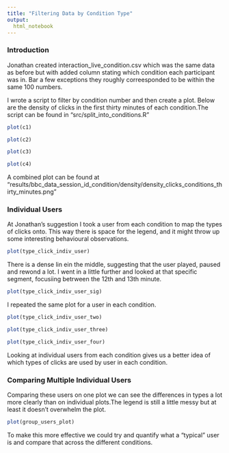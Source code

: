 ```yaml
---
title: "Filtering Data by Condition Type"
output:
  html_notebook
---
```


### Introduction

Jonathan created interaction_live_condition.csv which was the same data as before but with added column stating which condition each participant was in. Bar a few exceptions they roughly correesponded to be within the same 100 numbers.

I wrote a script to filter by condition number and then create a plot. Below are the density of clicks in the first thirty minutes of each condition.The script can be found in "src/split_into_conditions.R"

```r
plot(c1)

```

```r
plot(c2)
```

```r
plot(c3)

```

```r
plot(c4)
```

A combined plot can be found at "results/bbc_data_session_id_condition/density/density_clicks_conditions_thirty_minutes.png"

### Individual Users

At Jonathan's suggestion I took a user from each condition to map the types of clicks onto. This way there is space for the legend, and it might throw up some interesting behavioural observations.

```r
plot(type_click_indiv_user)
```
There is a dense lin ein the middle, suggesting that the user played, paused and rewond a lot. I went in a little further and looked at that specific segment, focusiing betrween the 12th and 13th minute.

```r
plot(type_click_indiv_user_sig)
```
I repeated the same plot for a user in each condition.

```r
plot(type_click_indiv_user_two)
```

```r
plot(type_click_indiv_user_three)
```
```r
plot(type_click_indiv_user_four)
```
Looking at individual users from each condition gives us a better idea of which types of clicks are used by user in each condition.


### Comparing Multiple Individual Users 

Comparing these users on one plot we can see the differences in types a lot more clearly than on individual plots.The legend is still a little messy but at least it doesn't overwhelm the plot.

```r
plot(group_users_plot)
```
To make this more effective we could try and quantify what a "typical" user is and compare that across the different conditions.
